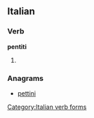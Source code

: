 ==Italian==

===Verb===
'''pentiti'''
# {{conjugation of|pentirsi||2|s|imp|lang=it}}

===Anagrams===
* [[pettini#Italian|pettini]]
[[Category:Italian verb forms]]